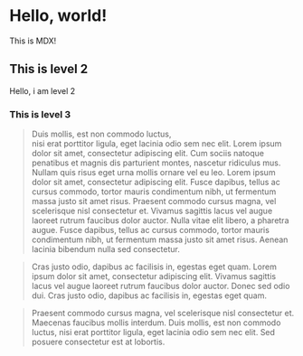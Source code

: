 #  Hello, world!

This is MDX!

## This is level 2

Hello, i am level 2

### This is level 3

> Duis mollis, est non commodo luctus,   
nisi erat porttitor ligula, eget lacinia odio sem nec elit. Lorem ipsum dolor sit amet, consectetur adipiscing elit. Cum sociis natoque penatibus et magnis dis parturient montes, nascetur ridiculus mus. Nullam quis risus eget urna mollis ornare vel eu leo.
Lorem ipsum dolor sit amet, consectetur adipiscing elit. Fusce dapibus, tellus ac cursus commodo, tortor mauris condimentum nibh, ut fermentum massa justo sit amet risus. Praesent commodo cursus magna, vel scelerisque nisl consectetur et. Vivamus sagittis lacus vel augue laoreet rutrum faucibus dolor auctor. Nulla vitae elit libero, a pharetra augue. Fusce dapibus, tellus ac cursus commodo, tortor mauris condimentum nibh, ut fermentum massa justo sit amet risus. Aenean lacinia bibendum nulla sed consectetur.

> Cras justo odio, dapibus ac facilisis in, egestas eget quam. Lorem ipsum dolor sit amet, consectetur adipiscing elit. Vivamus sagittis lacus vel augue laoreet rutrum faucibus dolor auctor. Donec sed odio dui. Cras justo odio, dapibus ac facilisis in, egestas eget quam.

> Praesent commodo cursus magna, vel scelerisque nisl consectetur et. Maecenas faucibus mollis interdum. Duis mollis, est non commodo luctus, nisi erat porttitor ligula, eget lacinia odio sem nec elit. Sed posuere consectetur est at lobortis.